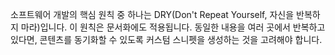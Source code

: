 소프트웨어 개발의 핵심 원칙 중 하나는 DRY(Don't Repeat Yourself, 자신을 반복하지 마라)입니다. 이 원칙은 문서화에도 적용됩니다. 동일한 내용을 여러 곳에서 반복하고 있다면, 콘텐츠를 동기화할 수 있도록 커스텀 스니펫을 생성하는 것을 고려해야 합니다.